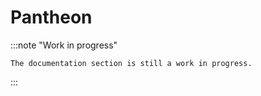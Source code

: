 # Pantheon

:::note "Work in progress"

    The documentation section is still a work in progress.

:::
